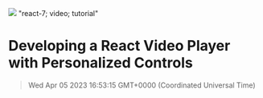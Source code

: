 ![](https://uploads-ssl.webflow.com/6143afec68f555387049efb3/63dd72b769c93f3974477eb6_reactvideoplayer_e4e65a9c9cefccb7d75cf3a9b8518031_2000.jpeg)
"react-7; video; tutorial"
# Developing a React Video Player with Personalized Controls
> Wed Apr 05 2023 16:53:15 GMT+0000 (Coordinated Universal Time)
